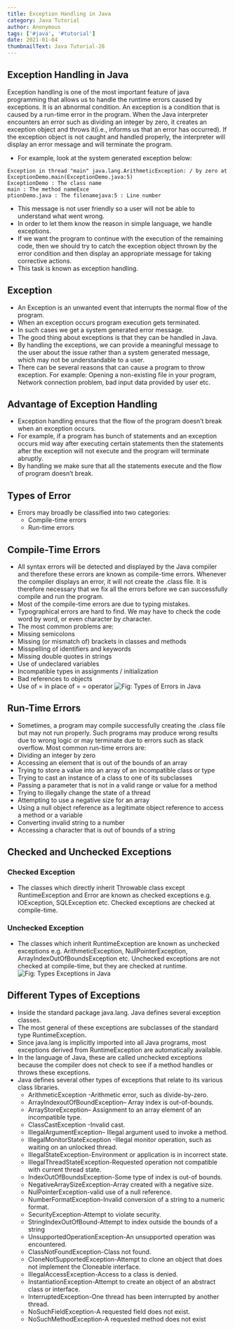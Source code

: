 ```yaml
---
title: Exception Handling in Java
category: Java Tutorial
author: Anonymous
tags: ['#java', '#tutorial']
date: 2021-01-04
thumbnailText: Java Tutorial-28
---
```

## Exception Handling in Java
Exception handling is one of the most important feature of java programming that allows us to handle the runtime errors caused by exceptions. It  is an abnormal condition. An exception is a condition that is caused by a run-time error in the program. When the Java interpreter encounters an error such as dividing an integer by zero, it creates an exception object and throws it(i.e., informs us that an error has occurred). If the exception object is not caught and handled properly, the interpreter will display an error message and will terminate the program.

- For example, look at the system generated exception below:
~~~
Exception in thread "main" java.lang.ArithmeticException: / by zero at
ExceptionDemo.main(ExceptionDemo.java:5)
ExceptionDemo : The class name
main : The method nameExce
ptionDemo.java : The filenamejava:5 : Line number
~~~
- This message is not user friendly so a user will not be able to understand what went wrong.
- In order to let them know the reason in simple language, we handle exceptions.
- If we want the program to continue with the execution of the remaining code, then we should try to catch the exception object thrown by the error condition and then display an appropriate message for taking corrective actions.
- This task is known as exception handling.

## Exception
- An Exception is an unwanted event that interrupts the normal flow of the program.
- When an exception occurs program execution gets terminated.
- In such cases we get a system generated error message.
- The good thing about exceptions is that they can be handled in Java.
- By handling the exceptions, we can provide a meaningful message to the user about the issue rather than a system generated message, which may not be understandable to a user.
- There can be several reasons that can cause a program to throw exception. For example: Opening a non-existing file in your program, Network connection problem, bad input data provided by user etc.
## Advantage of Exception Handling
- Exception handling ensures that the flow of the program doesn’t break when an exception occurs.
- For example, if a program has bunch of statements and an exception occurs mid way after executing certain statements then the statements after the exception will not execute and the program will terminate abruptly.
- By handling we make sure that all the statements execute and the flow of program doesn’t break.

## Types of Error
- Errors may broadly be classified into two categories:
   - Compile-time errors
   - Run-time errors

## Compile-Time Errors
- All syntax errors will be detected and displayed by the Java compiler and therefore these errors are known as compile-time errors. Whenever the compiler displays an error, it will not create the .class file. It is therefore necessary that we fix all the errors before we can successfully compile and run the program.
- Most of the compile-time errors are due to typing mistakes.
- Typographical errors are hard to find. We may have to check the code word by word, or even character by character.
- The most common problems are:
- Missing semicolons
- Missing (or mismatch of) brackets in classes and methods
- Misspelling of identifiers and keywords
- Missing double quotes in strings
- Use of undeclared variables
- Incompatible types in assignments / initialization
- Bad references to objects
- Use of = in place of = = operator
![Fig: Types of Errors in Java ](../../assets/javaPic/ex-2.png)
## Run-Time Errors
- Sometimes, a program may compile successfully creating the .class file but may not run properly. Such programs may produce wrong results due to wrong logic or may terminate due to errors such as stack overflow. Most common run-time errors are:
- Dividing an integer by zero
- Accessing an element that is out of the bounds of an array
- Trying to store a value into an array of an incompatible class or type
- Trying to cast an instance of a class to one of its subclasses
- Passing a parameter that is not in a valid range or value for a method
- Trying to illegally change the state of a thread
- Attempting to use a negative size for an array
- Using a null object reference as a legitimate object reference to access a method or a variable
- Converting invalid string to a number
- Accessing a character that is out of bounds of a string
## Checked and Unchecked Exceptions
### Checked Exception
- The classes which directly inherit Throwable class except RuntimeException and Error are known as checked exceptions e.g. IOException, SQLException etc. Checked exceptions are checked at compile-time.
### Unchecked Exception
- The classes which inherit RuntimeException are known as unchecked exceptions e.g. ArithmeticException, NullPointerException, ArrayIndexOutOfBoundsException etc. Unchecked exceptions are not checked at compile-time, but they are checked at runtime.
![Fig: Types Exceptions in Java ](../../assets/javaPic/ex.png)
## Different Types of Exceptions
- Inside the standard package java.lang. Java defines several exception classes.
- The most general of these exceptions are subclasses of the standard type RuntimeException.
- Since java.lang is implicitly imported into all Java programs, most exceptions derived from RuntimeException are automatically available.
- In the language of Java, these are called unchecked exceptions because the compiler does not check to see if a method handles or throws these exceptions.
- Java defines several other types of exceptions that relate to its various class libraries.
   - ArithmeticException -Arithmetic error, such as divide-by-zero.
   - ArrayIndexoutOfBoundException– Array index is out-of-bounds.
   - ArrayStoreException– Assignment to an array element of an incompatible type.
   - ClassCastException -Invalid cast.
   - IllegalArgumentException– Illegal argument used to invoke a method.
   - IllegalMonitorStateException -Illegal monitor operation, such as waiting on an unlocked thread.
   - IllegalStateException-Environment or application is in incorrect state.
   - IllegalThreadStateException-Requested operation not compatible with current thread state.
   - IndexOutOfBoundsException-Some type of index is out-of bounds.
   - NegativeArraySizeException-Array created with a negative size.
   - NulPointerException-valid use of a null reference.
   - NumberFormatException-Invalid conversion of a string to a numeric format.
   - SecurityException-Attempt to violate security.
   - StringIndexOutOfBound-Attempt to index outside the bounds of a string
   - UnsupportedOperationException-An unsupported operation was encountered.
   - ClassNotFoundException-Class not found.
   - CloneNotSupportedException-Attempt to clone an object that does not implement the Cloneable interface.
   - IllegalAccessException-Access to a class is denied.
   - InstantiationException-Attempt to create an object of an abstract class or interface.
   - InterruptedException-One thread has been interrupted by another thread.
   - NoSuchFieldException-A requested field does not exist.
   - NoSuchMethodException-A requested method does not exist